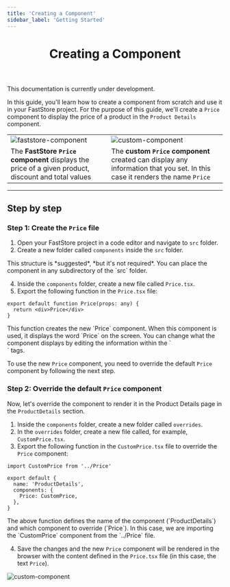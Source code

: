 ```yaml
---
title: 'Creating a Component'
sidebar_label: 'Getting Started'
---
```



<header>

# Creating a Component

</header>

<Callout type="warning" emoji="⚠️">
  This documentation is currently under development.
</Callout>

In this guide, you'll learn how to create a component from scratch and use it in your FastStore project. For the purpose of this guide, we'll create a `Price` component to display the price of a product in the `Product Details` component.

|                                                                                                                                    |                                                                                                                              |
| ---------------------------------------------------------------------------------------------------------------------------------- | ---------------------------------------------------------------------------------------------------------------------------- |
| ![faststore-component](https://vtexhelp.vtexassets.com/assets/docs/src/faststore-component___9fda96b01fa69408c634fe9d4a7b754d.png) | ![custom-component](https://vtexhelp.vtexassets.com/assets/docs/src/custom-component___c0f09a42811eea77e7fc986afd8e5ab3.png) |
| The **FastStore `Price` component** displays the price of a given product, discount and total values                               | The **custom `Price` component** created can display any information that you set. In this case it renders the name `Price`  |

---

## Step by step

### Step 1: Create the `Price` file

1. Open your FastStore project in a code editor and navigate to `src` folder.
2. Create a new folder called `components` inside the `src` folder.

<Callout type="info" emoji="ℹ️">
  This structure is *suggested*, *but it's not required*. You can place the
  component in any subdirectory of the `src` folder.
</Callout>

4. Inside the `components` folder, create a new file called `Price.tsx`.
5. Export the following function in the `Price.tsx` file:

```tsx
export default function Price(props: any) {
  return <div>Price</div>
}
```

<Callout type="info" emoji="ℹ️">
  This function creates the new `Price` component. When this component is used, it displays the word `Price` on the screen. You can change what the component displays by editing the information within the `<div>` tags.
</Callout>

To use the new `Price` component, you need to override the default `Price` component by following the next step.

### Step 2: Override the default `Price` component
Now, let's override the component to render it in the Product Details page in the `ProductDetails` section.

1. Inside the `components` folder, create a new folder called `overrides`.
2. In the `overrides` folder, create a new file called, for example, `CustomPrice.tsx`.
3. Export the following function in the `CustomPrice.tsx` file to override the `Price` component:

```tsx
import CustomPrice from '../Price'

export default {
  name: 'ProductDetails',
  components: {
    Price: CustomPrice,
  },
}
```

<Callout type="info" emoji="ℹ️">
  The above function defines the name of the component (`ProductDetails`) and
  which component to override (`Price`). In this case, we are importing the
  `CustomPrice` component from the `../Price` file.
</Callout>

4. Save the changes and the new `Price` component will be rendered in the browser with the content defined in the `Price.tsx` file (in this case, the text `Price`).

![custom-component](https://vtexhelp.vtexassets.com/assets/docs/src/custom-component___c0f09a42811eea77e7fc986afd8e5ab3.png)
